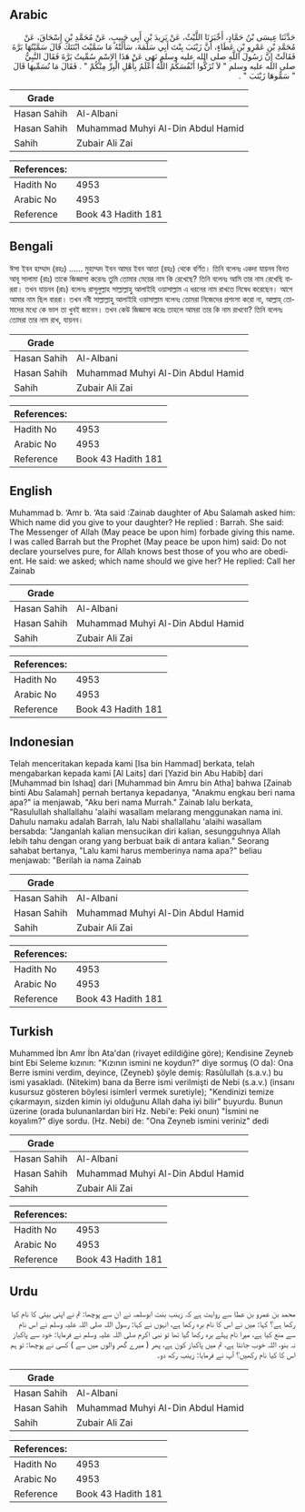 ## Arabic


<div dir="rtl" lang="ar" style={{fontSize:'larger',backgroundColor:'#f8f9fa',padding:20}}>
حَدَّثَنَا عِيسَى بْنُ حَمَّادٍ، أَخْبَرَنَا اللَّيْثُ، عَنْ يَزِيدَ بْنِ أَبِي حَبِيبٍ، عَنْ مُحَمَّدِ بْنِ إِسْحَاقَ، عَنْ مُحَمَّدِ بْنِ عَمْرِو بْنِ عَطَاءٍ، أَنَّ زَيْنَبَ بِنْتَ أَبِي سَلَمَةَ، سَأَلَتْهُ مَا سَمَّيْتَ ابْنَتَكَ قَالَ سَمَّيْتُهَا بَرَّةَ فَقَالَتْ إِنَّ رَسُولَ اللَّهِ صلى الله عليه وسلم نَهَى عَنْ هَذَا الاِسْمِ سُمِّيتُ بَرَّةَ فَقَالَ النَّبِيُّ صلى الله عليه وسلم ‏"‏ لاَ تُزَكُّوا أَنْفُسَكُمُ اللَّهُ أَعْلَمُ بِأَهْلِ الْبِرِّ مِنْكُمْ ‏"‏ ‏.‏ فَقَالَ مَا نُسَمِّيهَا قَالَ ‏"‏ سَمُّوهَا زَيْنَبَ ‏"‏ ‏.‏
</div>
<div style={{backgroundColor:'#f8f9fa',padding:20, marginBottom: 10}}><table> <thead> <tr> <th>Grade</th> <th></th> </tr> </thead> <tbody> <tr><td>Hasan Sahih</td><td>Al-Albani</td></tr><tr><td>Hasan Sahih</td><td>Muhammad Muhyi Al-Din Abdul Hamid</td></tr><tr><td>Sahih</td><td>Zubair Ali Zai</td></tr></tbody></table><table> <thead> <tr> <th>References:</th> <th></th> </tr> </thead> <tbody><tr><td>Hadith No</td><td>4953</td></tr><tr><td>Arabic No</td><td>4953</td></tr><tr><td>Reference</td><td>Book 43 Hadith 181</td></tr></tbody></table></div>

## Bengali


<div dir="ltr" lang="bn" style={{fontSize:'larger',backgroundColor:'#f8f9fa',padding:20}}>
ঈসা ইবন হাম্মাদ (রহঃ) ...... মুহাম্মদ ইবন আমর ইবন আতা (রহঃ) থেকে বর্ণিত। তিনি বলেনঃ একদা যায়নব বিনত আবূ সালামা (রাঃ) তাকে জিজ্ঞাসা করেনঃ তুমি তোমার মেয়ের নাম কি রেখেছে? তিনি বলেনঃ আমি তার নাম রেখেছি বাররা। তখন যায়নব (রাঃ) বলেনঃ রাসূলুল্লাহ সাল্লাল্লাহু আলাইহি ওয়াসাল্লাম এ ধরনের নাম রাখতে নিষেধ করেছেন। আগে আমার নাম ছিল বাররা। তখন নবী সাল্লাল্লাহু আলাইহি ওয়াসাল্লাম বলেনঃ তোমরা নিজেদের প্রশংসা করো না, আল্লাহ্‌ তোমাদের মধ্যে কে ভাল তা খুবই জানেন। তখন কেউ জিজ্ঞাসা করেঃ তাহলে আমরা তার কি নাম রাখবো? তিনি বলেনঃ তোমরা তার নাম রাখ, যায়নব।
</div>
<div style={{backgroundColor:'#f8f9fa',padding:20, marginBottom: 10}}><table> <thead> <tr> <th>Grade</th> <th></th> </tr> </thead> <tbody> <tr><td>Hasan Sahih</td><td>Al-Albani</td></tr><tr><td>Hasan Sahih</td><td>Muhammad Muhyi Al-Din Abdul Hamid</td></tr><tr><td>Sahih</td><td>Zubair Ali Zai</td></tr></tbody></table><table> <thead> <tr> <th>References:</th> <th></th> </tr> </thead> <tbody><tr><td>Hadith No</td><td>4953</td></tr><tr><td>Arabic No</td><td>4953</td></tr><tr><td>Reference</td><td>Book 43 Hadith 181</td></tr></tbody></table></div>

## English


<div dir="ltr" lang="en" style={{fontSize:'larger',backgroundColor:'#f8f9fa',padding:20}}>
Muhammad b. ‘Amr b. ‘Ata said :Zainab daughter of Abu Salamah asked him: Which name did you give to your daughter? He replied : Barrah. She said: The Messenger of Allah (May peace be upon him) forbade giving this name. I was called Barrah but the Prophet (May peace be upon him) said: Do not declare yourselves pure, for Allah knows best those of you who are obedient. He said: we asked; which name should we give her? He replied: Call her Zainab
</div>
<div style={{backgroundColor:'#f8f9fa',padding:20, marginBottom: 10}}><table> <thead> <tr> <th>Grade</th> <th></th> </tr> </thead> <tbody> <tr><td>Hasan Sahih</td><td>Al-Albani</td></tr><tr><td>Hasan Sahih</td><td>Muhammad Muhyi Al-Din Abdul Hamid</td></tr><tr><td>Sahih</td><td>Zubair Ali Zai</td></tr></tbody></table><table> <thead> <tr> <th>References:</th> <th></th> </tr> </thead> <tbody><tr><td>Hadith No</td><td>4953</td></tr><tr><td>Arabic No</td><td>4953</td></tr><tr><td>Reference</td><td>Book 43 Hadith 181</td></tr></tbody></table></div>

## Indonesian


<div dir="ltr" lang="id" style={{fontSize:'larger',backgroundColor:'#f8f9fa',padding:20}}>
Telah menceritakan kepada kami [Isa bin Hammad] berkata, telah mengabarkan kepada kami [Al Laits] dari [Yazid bin Abu Habib] dari [Muhammad bin Ishaq] dari [Muhammad bin Amru bin Atha] bahwa [Zainab binti Abu Salamah] pernah bertanya kepadanya, "Anakmu engkau beri nama apa?" ia menjawab, "Aku beri nama Murrah." Zainab lalu berkata, "Rasulullah shallallahu 'alaihi wasallam melarang menggunakan nama ini. Dahulu namaku adalah Barrah, lalu Nabi shallallahu 'alaihi wasallam bersabda: "Janganlah kalian mensucikan diri kalian, sesungguhnya Allah lebih tahu dengan orang yang berbuat baik di antara kalian." Seorang sahabat bertanya, "Lalu kami harus memberinya nama apa?" beliau menjawab: "Berilah ia nama Zainab
</div>
<div style={{backgroundColor:'#f8f9fa',padding:20, marginBottom: 10}}><table> <thead> <tr> <th>Grade</th> <th></th> </tr> </thead> <tbody> <tr><td>Hasan Sahih</td><td>Al-Albani</td></tr><tr><td>Hasan Sahih</td><td>Muhammad Muhyi Al-Din Abdul Hamid</td></tr><tr><td>Sahih</td><td>Zubair Ali Zai</td></tr></tbody></table><table> <thead> <tr> <th>References:</th> <th></th> </tr> </thead> <tbody><tr><td>Hadith No</td><td>4953</td></tr><tr><td>Arabic No</td><td>4953</td></tr><tr><td>Reference</td><td>Book 43 Hadith 181</td></tr></tbody></table></div>

## Turkish


<div dir="ltr" lang="tr" style={{fontSize:'larger',backgroundColor:'#f8f9fa',padding:20}}>
Muhammed İbn Amr İbn Ata'dan (rivayet edildiğine göre); Kendisine Zeyneb bint Ebi Seleme kızının: "Kızının ismini ne koydun?" diye sormuş (O da): Ona Berre ismini verdim, deyince, (Zeyneb) şöyle demiş: Rasûlullah (s.a.v.) bu ismi yasakladı. (Nitekim) bana da Berre ismi verilmişti de Nebi (s.a.v.) (insanı kusursuz gösteren böylesi isimlerİ vermek suretiyle); "Kendinizi temize çıkarmayın, sizden kimin iyi olduğunu Allah daha iyi bilir" buyurdu. Bunun üzerine (orada bulunanlardan biri Hz. Nebi'e: Peki onun) "İsmini ne koyalım?" diye sordu. (Hz. Nebi) de: "Ona Zeyneb ismini veriniz" dedi
</div>
<div style={{backgroundColor:'#f8f9fa',padding:20, marginBottom: 10}}><table> <thead> <tr> <th>Grade</th> <th></th> </tr> </thead> <tbody> <tr><td>Hasan Sahih</td><td>Al-Albani</td></tr><tr><td>Hasan Sahih</td><td>Muhammad Muhyi Al-Din Abdul Hamid</td></tr><tr><td>Sahih</td><td>Zubair Ali Zai</td></tr></tbody></table><table> <thead> <tr> <th>References:</th> <th></th> </tr> </thead> <tbody><tr><td>Hadith No</td><td>4953</td></tr><tr><td>Arabic No</td><td>4953</td></tr><tr><td>Reference</td><td>Book 43 Hadith 181</td></tr></tbody></table></div>

## Urdu


<div dir="rtl" lang="ur" style={{fontSize:'larger',backgroundColor:'#f8f9fa',padding:20}}>
محمد بن عمرو بن عطا سے روایت ہے کہ زینب بنت ابوسلمہ نے ان سے پوچھا: تم نے اپنی بیٹی کا نام کیا رکھا ہے؟ کہا: میں نے اس کا نام برہ رکھا ہے، انہوں نے کہا: رسول اللہ صلی اللہ علیہ وسلم نے اس نام سے منع کیا ہے، میرا نام پہلے برہ رکھا گیا تھا تو نبی اکرم صلی اللہ علیہ وسلم نے فرمایا: خود سے پاکباز نہ بنو، اللہ خوب جانتا ہے، تم میں پاکباز کون ہے، پھر ( میرے گھر والوں میں سے ) کسی نے پوچھا: تو ہم اس کا کیا نام رکھیں؟ آپ نے فرمایا: زینب رکھ دو۔
</div>
<div style={{backgroundColor:'#f8f9fa',padding:20, marginBottom: 10}}><table> <thead> <tr> <th>Grade</th> <th></th> </tr> </thead> <tbody> <tr><td>Hasan Sahih</td><td>Al-Albani</td></tr><tr><td>Hasan Sahih</td><td>Muhammad Muhyi Al-Din Abdul Hamid</td></tr><tr><td>Sahih</td><td>Zubair Ali Zai</td></tr></tbody></table><table> <thead> <tr> <th>References:</th> <th></th> </tr> </thead> <tbody><tr><td>Hadith No</td><td>4953</td></tr><tr><td>Arabic No</td><td>4953</td></tr><tr><td>Reference</td><td>Book 43 Hadith 181</td></tr></tbody></table></div>